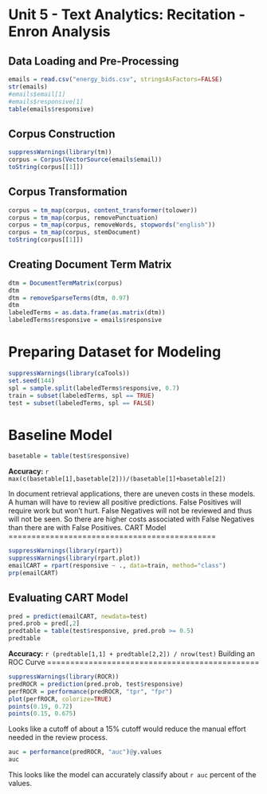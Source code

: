 Unit 5 - Text Analytics: Recitation - Enron Analysis
========================================================
Data Loading and Pre-Processing
----------------------------------------
```r
emails = read.csv("energy_bids.csv", stringsAsFactors=FALSE)
str(emails)
#emails$email[1]
#emails$responsive[1]
table(emails$responsive)
```
Corpus Construction
--------------------------------
```r
suppressWarnings(library(tm))
corpus = Corpus(VectorSource(emails$email))
toString(corpus[[1]])
```
Corpus Transformation
---------------------------------
```r
corpus = tm_map(corpus, content_transformer(tolower))
corpus = tm_map(corpus, removePunctuation)
corpus = tm_map(corpus, removeWords, stopwords("english"))
corpus = tm_map(corpus, stemDocument)
toString(corpus[[1]])
```
Creating Document Term Matrix
---------------------------------
```r
dtm = DocumentTermMatrix(corpus)
dtm
dtm = removeSparseTerms(dtm, 0.97)
dtm
labeledTerms = as.data.frame(as.matrix(dtm))
labeledTerms$responsive = emails$responsive
```
Preparing Dataset for Modeling
==========================================
```r
suppressWarnings(library(caTools))
set.seed(144)
spl = sample.split(labeledTerms$responsive, 0.7)
train = subset(labeledTerms, spl == TRUE)
test = subset(labeledTerms, spl == FALSE)
```
Baseline Model
===========================================
```r
basetable = table(test$responsive)
```
**Accuracy:** `r max(c(basetable[1],basetable[2]))/(basetable[1]+basetable[2])`

In document retrieval applications, there are uneven costs in these models. A human will have to review all positive predictions. False Positives will require work but won't hurt. False Negatives will not be reviewed and thus will not be seen. So there are higher costs associated with False Negatives than there are with False Positives.
CART Model
=============================================
```r
suppressWarnings(library(rpart))
suppressWarnings(library(rpart.plot))
emailCART = rpart(responsive ~ ., data=train, method="class")
prp(emailCART)
```
Evaluating CART Model
-----------------------------------------------
```r
pred = predict(emailCART, newdata=test)
pred.prob = pred[,2]
predtable = table(test$responsive, pred.prob >= 0.5)
predtable
```
**Accuracy:** `r (predtable[1,1] + predtable[2,2]) / nrow(test)`
Building an ROC Curve
==============================================
```r
suppressWarnings(library(ROCR))
predROCR = prediction(pred.prob, test$responsive)
perfROCR = performance(predROCR, "tpr", "fpr")
plot(perfROCR, colorize=TRUE)
points(0.19, 0.72)
points(0.15, 0.675)
```
Looks like a cutoff of about a 15% cutoff would reduce the manual effort needed in the review process.
```r
auc = performance(predROCR, "auc")@y.values
auc
```
This looks like the model can accurately classify about `r auc` percent of the values.